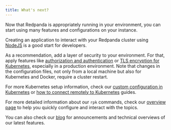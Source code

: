 ```yaml
---
title: What's next?
---
```


<head>
    <meta name="title" content="What's next? | Redpanda Docs"/>
    <meta name="description" content="Suggested topics for post-quick start guides."/>
</head>

Now that Redpanda is appropriately running in your environment, you can start using many features and configurations on your instance.

Creating an application to interact with your Redpanda cluster using [NodeJS](/docs/development/guide-nodejs) is a good start for developers.

As a recommendation, add a layer of security to your environment. For that, apply features like [authorization and authentication](/docs/security/acls) or [TLS encryption for Kubernetes](/docs/security/tls-kubernetes), especially in a production environment. Note that changes in the configuration files, not only from a local machine but also for Kubernetes and Docker, require a cluster restart.

For more Kubernetes setup information, check our [custom configuration in Kubernetes](/docs/deployment/kubernetes-additional-config) or [how to connect remotely to Kubernetes](/docs/deployment/kubernetes-external-connect) guides.

For more detailed information about our `rpk` commands, check our [overview page](/docs/reference/rpk-commands) to help you quickly configure and interact with the topics.

You can also check our [blog](https://redpanda.com/blog/) for announcements and technical overviews of our latest features.
